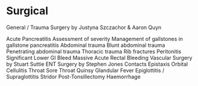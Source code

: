 # Surgical {#surg}

General / Trauma Surgery by Justyna Szczachor & Aaron Quyn

Acute Pancreatitis
Assessment of severity
Management of gallstones in gallstone pancreatitis
Abdominal trauma
Blunt abdominal trauma
Penetrating abdominal trauma
Thoracic trauma
Rib fractures
Peritonitis
Significant Lower GI Bleed
Massive Acute Rectal Bleeding
Vascular Surgery by Stuart Suttie
ENT Surgery by Stephen Jones
Contacts
Epistaxis
Orbital Cellulitis
Throat
Sore Throat
Quinsy
Glandular Fever
Epiglottitis / Supraglottitis
Stridor
Post-Tonsillectomy Haemorrhage